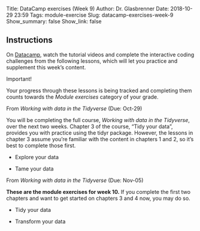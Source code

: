 Title: DataCamp exercises (Week 9)
Author: Dr. Glasbrenner
Date: 2018-10-29 23:59
Tags: module-exercise
Slug: datacamp-exercises-week-9
Show_summary: false
Show_link: false

## Instructions

On [Datacamp][datacamp-url], watch the tutorial videos and complete the interactive coding challenges from the following lessons, which will let you practice and supplement this week's content.

::::: {.callout .secondary}
[Important!]{.h3}

Your progress through these lessons is being tracked and completing them counts towards the *Module exercises* category of your grade. 
:::::

[From *Working with data in the Tidyverse* (Due: Oct-29)]{.h4}

::::: {.callout .primary}
You will be completing the full course, *Working with data in the Tidyverse*, over the next two weeks.
Chapter 3 of the course, "Tidy your data", provides you with practice using the [tidyr]{.monospace} package.
However, the lessons in chapter 3 assume you're familiar with the content in chapters 1 and 2, so it's best to complete those first.
:::::

*   Explore your data

*   Tame your data

[From *Working with data in the Tidyverse* (Due: Nov-05)]{.h4}

::::: {.callout .primary}
**These are the module exercises for week 10.**
If you complete the first two chapters and want to get started on chapters 3 and 4 now, you may do so.
:::::

*   Tidy your data

*   Transform your data

[datacamp-url]: https://datacamp.com
